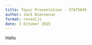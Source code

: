 ```yaml
---
title: Topic Presentation - STAT5845
author: Jack Bienvenue
format: revealjs
date: 3 October 2025
---
```


Hello